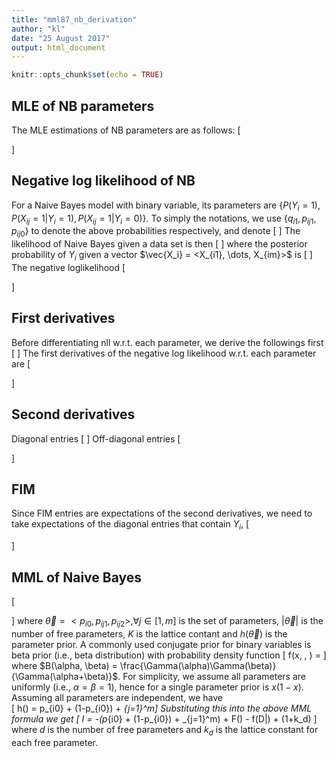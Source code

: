 ```yaml
---
title: "mml87_nb_derivation"
author: "kl"
date: "25 August 2017"
output: html_document
---
```


```r
knitr::opts_chunk$set(echo = TRUE)
```

## MLE of NB parameters
The MLE estimations of NB parameters are as follows:
\[
\begin{aligned}
P(Y=y) &= \frac{count(y)}{n} \\
P(X_j = x|Y = y) &= \frac{count(x) \cup count(y)}{count(y)}
\end{aligned}
\]

## Negative log likelihood of NB
For a Naive Bayes model with binary variable, its parameters are $\{P(Y_i=1), P(X_{ij}=1|Y_i=1), P(X_{ij}=1|Y_i=0)\}$. To simply the notations, we use $\{q_{i1}, p_{ij1}, p_{ij0}\}$ to denote the above probabilities respectively, and denote 
\[
\begin{aligned}
\pi_{i1} &= \prod_{j=1}^m p_{ij1}^{x_i}(1-p_{ij1})^{1-x_i} \\
\pi_{i0} &= \prod_{j=1}^m p_{ij0}^{x_i}(1-p_{ij0})^{1-x_i} \\
pxy_{i1} &= q_{i1}\pi_{i1} \\
pxy_{i0} &= (1-q_{i1})\pi_{i0} \\
p(\vec{X_i}) &= px_i = pxy_{i1} + pxy_{i0}
\end{aligned}
\]
The likelihood of Naive Bayes given a data set is then
\[
\begin{aligned}
l = \prod_i^n P(Y_i=1|\vec{X_i})^{Y_i} (1-P(Y_i=1|\vec{X_i}))^{1-Y_i}
\end{aligned}
\]
where the posterior probability of $Y_i$ given a vector $\vec{X_i} = <X_{i1}, \dots, X_{im}>$ is 
\[
\begin{aligned}
P(Y_i=T|\vec{X_i}) &= \frac{P(Y_i=1)\prod_{j=1}^m P(X_{ij}=1|Y_i=1)^{X_i}(1-P(X_{ij}=1|Y_i=1))^{1-X_i}}{P(\vec{X_i})} \\
&= \frac{q_{i1}\pi_{i1}}{px_i}
\end{aligned}
\]
The negative loglikelihood
\[
\begin{aligned}
L &= -\sum_{i=1}^n \left[Y_i\ln p(Y_i=1|\vec{X_i}) + (1-Y_i) \ln (1-p(Y_i=1|\vec{X_i}))\right] \\
&= -\sum_{i=1}^n \left[Y_i \ln q_{i1} + (1-Y_i) \ln (1-q_{i1}) + Y_i \ln \pi_{i1} + (1-y_i) \ln \pi_{i0} - \ln px_i\right]
\end{aligned}
\]

## First derivatives
Before differentiating nll w.r.t. each parameter, we derive the followings first
\[
\begin{aligned}
\frac{\partial}{\partial q_{i1}}px_i &= \pi_{i1} - \pi_{i0} \\
\frac{\partial}{\partial p_{ij1}}\pi_{i1} &= \frac{\pi_{i1}}{p_{ij1}^{x_{ij}}(p_{ij1}-1)^{1-x_{ij}}} \\
\frac{\partial}{\partial p_{ij0}}\pi_{i0} &= \frac{\pi_{i0}}{p_{ij0}^{x_{ij}}(p_{ij0}-1)^{1-x_{ij}}} \\
\frac{\partial}{\partial p_{ij1}}px_i &= \frac{\partial}{\partial p_{ij1}}pxy_{i1} = \frac{pxy_{i1}}{p_{ij1}^{x_{ij}}(p_{ij1}-1)^{1-x_{ij}}} \\
\frac{\partial}{\partial p_{ij0}}px_i &= \frac{\partial}{\partial p_{ij0}}pxy_{i0} = \frac{pxy_{i0}}{p_{ij0}^{x_{ij}}(p_{ij0}-1)^{1-x_{ij}}}
\end{aligned}
\]
The first derivatives of the negative log likelihood w.r.t. each parameter are
\[
\begin{aligned}
\frac{\partial L}{\partial q_{i1}} &= -\sum_{i=1}^n \left[\frac{Y_i}{q_{i1}} - \frac{1-Y_i}{1-q_{i1}} -\frac{\pi_{i1}-\pi_{i0}}{px_i} \right] \\
\frac{\partial L}{\partial p_{ik1}} &= -\sum_{i=1}^n \left[\frac{Y_i}{p_{ik1}^{x_{ik}}(p_{ik1}-1)^{1-x_{ik}}} - \frac{pxy_{i1}}{p_{ik1}^{x_{ij}}(p_{ik1}-1)^{1-x_{ij}}px_i}\right] \\
\frac{\partial L}{\partial p_{ik0}} &= -\sum_{i=1}^n \left[\frac{1-Y_i}{p_{ik0}^{x_{ik}}(p_{ik0}-1)^{1-x_{ik}}} - \frac{pxy_{i0}}{p_{ik0}^{x_{ij}}(p_{ik0}-1)^{1-x_{ij}}px_i}\right] \\
\end{aligned}
\]

## Second derivatives
Diagonal entries 
\[
\begin{aligned}
\frac{\partial^2L}{\partial q_{i1}^2} &= \sum_{i=1}^n \left[\frac{Y_i}{q_{i1}^2} + \frac{1-Y_i}{(1-q_{i1})^2} - \left(\frac{\pi_{i1}-\pi_{i0}}{px_i}\right)^2\right] \\
\frac{\partial^2L}{\partial p_{ik1}^2} &= \sum_{i=1}^n \left[\frac{Y_i}{\left(p_{ik1}^{x_{ik}}(p_{ik1}-1)^{1-x_{ik}}\right)^2} - \left(\frac{pxy_{i1}}{p_{ik1}^{x_{ik}}(p_{ik1}-1)^{1-x_{ik}}px_i}\right)^2\right] \\
\frac{\partial^2L}{\partial p_{ik0}^2} &= \sum_{i=1}^n \left[\frac{1-Y_i}{\left(p_{ik0}^{x_{ik}}(p_{ik0}-1)^{1-x_{ik}}\right)^2} - \left(\frac{pxy_{i0}}{p_{ik0}^{x_{ik}}(p_{ik0}-1)^{1-x_{ik}}px_i}\right)^2\right] \\
\end{aligned}
\]
Off-diagonal entries
\[
\begin{aligned}
\frac{\partial^2L}{\partial q_{i0}p_{ik1}} &= \sum_{i=1}^n \frac{\pi_{i1}\pi_{i0}}{p_{ik1}^{x_{ik}}(p_{ik1}-1)^{1-x_{ik}}px_i^2} \\
\frac{\partial^2L}{\partial q_{i0}p_{ik0}} &= \sum_{i=1}^n \frac{-\pi_{i1}\pi_{i0}}{p_{ik0}^{x_{ik}}(p_{ik0}-1)^{1-x_{ik}}px_i^2} \\
\frac{\partial^2L}{\partial p_{ik1}p_{il1}} &= \sum_{i=1}^n \frac{pxy_{i1}pxy_{i0}}{p_{ik1}^{x_{ik}}(p_{ik1}-1)^{1-x_{ik}} p_{il1}^{x_{il}}(p_{il1}-1)^{1-x_{il}} px_i^2}, \text{ where } k \neq l \\
\frac{\partial^2L}{\partial p_{ik0}p_{il0}} &= \sum_{i=1}^n \frac{pxy_{i1}pxy_{i0}}{p_{ik0}^{x_{ik}}(p_{ik0}-1)^{1-x_{ik}} p_{il0}^{x_{il}}(p_{il0}-1)^{1-x_{il}} px_i^2}, \text{ where } k \neq l \\
\frac{\partial^2L}{\partial p_{ik1}p_{il0}} &= \sum_{i=1}^n \frac{-pxy_{i1}pxy_{i0}}{p_{ik1}^{x_{ik}}(p_{ik1}-1)^{1-x_{ik}} p_{il0}^{x_{il}}(p_{il0}-1)^{1-x_{il}} px_i^2}, \forall k, l \in [1,m]
\end{aligned}
\]

## FIM
Since FIM entries are expectations of the second derivatives, we need to take expectations of the diagonal entries that contain $Y_i$,
\[
\begin{aligned}
E\left(\frac{\partial^2L}{\partial q_{i1}^2}\right) &= \sum_{i=1}^n \left[\frac{\pi_{i1}}{q_{i1}px_i} + \frac{\pi_{i0}}{(1-q_{i1})px_i} - \left(\frac{\pi_{i1}-\pi_{i0}}{px_i}\right)^2\right] \\
E\left(\frac{\partial^2L}{\partial p_{ik1}^2}\right) &= \sum_{i=1}^n \left[ \frac{pxy_{i1}}{\left(p_{ik1}^{x_{ik}}(p_{ik1}-1)^{1-x_{ik}}\right)^2 px_i} - \left(\frac{pxy_{i1}}{p_{ik1}^{x_{ik}}(p_{ik1}-1)^{1-x_{ik}}px_i}\right)^2\right] \\
E\left(\frac{\partial^2L}{\partial p_{ik0}^2}\right) &= \sum_{i=1}^n \left[\frac{pxy_{i0}}{\left(p_{ik0}^{x_{ik}}(p_{ik0}-1)^{1-x_{ik}}\right)^2 px_i} - \left(\frac{pxy_{i0}}{p_{ik0}^{x_{ik}}(p_{ik0}-1)^{1-x_{ik}}px_i}\right)^2\right] \\
\end{aligned}
\]

## MML of Naive Bayes
\[
\begin{aligned}
I = -\ln K - \ln h(\vec{\theta}) + \frac{1}{2}\ln F(\vec{\theta}) - \ln f(D|\vec{\theta}) + \frac{|\vec{\theta}|}{2}
\end{aligned}
\]
where $\vec{\theta} = <p_{i0}, p_{ij1}, p_{ij2}>, \forall j \in [1,m]$ is the set of parameters, $|\vec{\theta}|$ is the number of free parameters, $K$ is the lattice contant and $h(\vec{\theta})$ is the parameter prior. A commonly used conjugate prior for binary variables is beta prior (i.e., beta distribution) with probability density function 
\[
f(x, \alpha, \beta) = \frac{x^{\alpha-1}(1-x)^{\beta-1}}{B(\alpha, \beta)}
\]
where $B(\alpha, \beta) = \frac{\Gamma(\alpha)\Gamma(\beta)}{\Gamma(\alpha+\beta)}$. For simplicity, we assume all parameters are uniformly (i.e., $\alpha=\beta=1$), hence for a single parameter prior is $x(1-x)$. Assuming all parameters are independent, we have  
\[
\ln h(\vec{\theta}) = \ln p_{i0} + \ln (1-p_{i0}) + \sum_{j=1}^m\left[\ln p_{ij1} + \ln (1-p_{ij1}) + \ln p_{ij2} + \ln (1-p_{ij2})\right]
\]
Substituting this into the above MML formula we get 
\[
I = -\left(\ln p_{i0} + \ln (1-p_{i0}) + \sum_{j=1}^m\left[\ln p_{ij1} + \ln (1-p_{ij1}) + \ln p_{ij2} + \ln (1-p_{ij2})\right]\right) + \frac{1}{2}F(\vec{\theta}) - \ln f(D|\vec{\theta}) + \frac{d}{2}(1+\ln k_d)
\]
where $d$ is the number of free parameters and $k_d$ is the lattice constant for each free parameter. 

